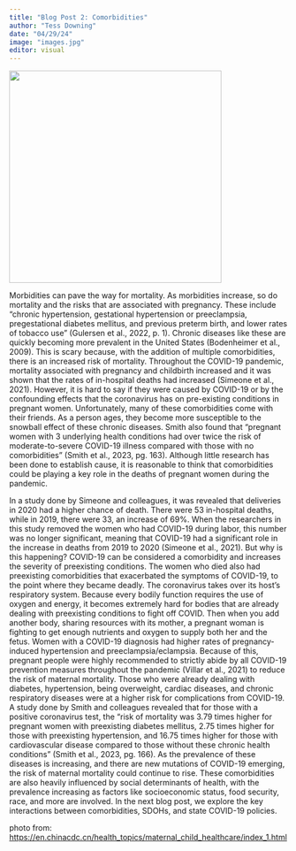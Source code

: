 ```yaml
---
title: "Blog Post 2: Comorbidities"
author: "Tess Downing"
date: "04/29/24"
image: "images.jpg"
editor: visual
---
```


![](images.jpg){width=4in}

Morbidities can pave the way for mortality. As morbidities increase, so do mortality and the risks that are associated with pregnancy. These include “chronic hypertension, gestational hypertension or preeclampsia, pregestational diabetes mellitus, and previous preterm birth, and lower rates of tobacco use” (Gulersen et al., 2022, p. 1). Chronic diseases like these are quickly becoming more prevalent in the United States (Bodenheimer et al., 2009). This is scary because, with the addition of multiple comorbidities, there is an increased risk of mortality. Throughout the COVID-19 pandemic, mortality associated with pregnancy and childbirth increased and it was shown that the rates of in-hospital deaths had increased (Simeone et al., 2021). However, it is hard to say if they were caused by COVID-19 or by the confounding effects that the coronavirus has on pre-existing conditions in pregnant women. Unfortunately, many of these comorbidities come with their friends. As a person ages, they become more susceptible to the snowball effect of these chronic diseases. Smith also found that “pregnant women with 3 underlying health conditions had over twice the risk of moderate-to-severe COVID-19 illness compared with those with no comorbidities” (Smith et al., 2023, pg. 163). Although little research has been done to establish cause, it is reasonable to think that comorbidities could be playing a key role in the deaths of pregnant women during the pandemic.

In a study done by Simeone and colleagues, it was revealed that deliveries in 2020 had a higher chance of death. There were 53 in-hospital deaths, while in 2019, there were 33, an increase of 69%. When the researchers in this study removed the women who had COVID-19 during labor, this number was no longer significant, meaning that COVID-19 had a significant role in the increase in deaths from 2019 to 2020 (Simeone et al., 2021). But why is this happening? COVID-19 can be considered a comorbidity and increases the severity of preexisting conditions. The women who died also had preexisting comorbidities that exacerbated the symptoms of COVID-19, to the point where they became deadly. The coronavirus takes over its host’s respiratory system. Because every bodily function requires the use of oxygen and energy, it becomes extremely hard for bodies that are already dealing with preexisting conditions to fight off COVID. Then when you add another body, sharing resources with its mother, a pregnant woman is fighting to get enough nutrients and oxygen to supply both her and the fetus. Women with a COVID-19 diagnosis had higher rates of pregnancy-induced hypertension and preeclampsia/eclampsia. Because of this, pregnant people were highly recommended to strictly abide by all COVID-19 prevention measures throughout the pandemic (Villar et al., 2021) to reduce the risk of maternal mortality. Those who were already dealing with diabetes, hypertension, being overweight, cardiac diseases, and chronic respiratory diseases were at a higher risk for complications from COVID-19. A study done by Smith and colleagues revealed that for those with a positive coronavirus test, the “risk of mortality was 3.79 times higher for pregnant women with preexisting diabetes mellitus, 2.75 times higher for those with preexisting hypertension, and 16.75 times higher for those with cardiovascular disease compared to those without these chronic health conditions” (Smith et al., 2023, pg. 166). As the prevalence of these diseases is increasing, and there are new mutations of COVID-19 emerging, the risk of maternal mortality could continue to rise. These comorbidities are also heavily influenced by social determinants of health, with the prevalence increasing as factors like socioeconomic status, food security, race, and more are involved. In the next blog post, we explore the key interactions between comorbidities, SDOHs, and state COVID-19 policies.

photo from: <https://en.chinacdc.cn/health_topics/maternal_child_healthcare/index_1.html>
